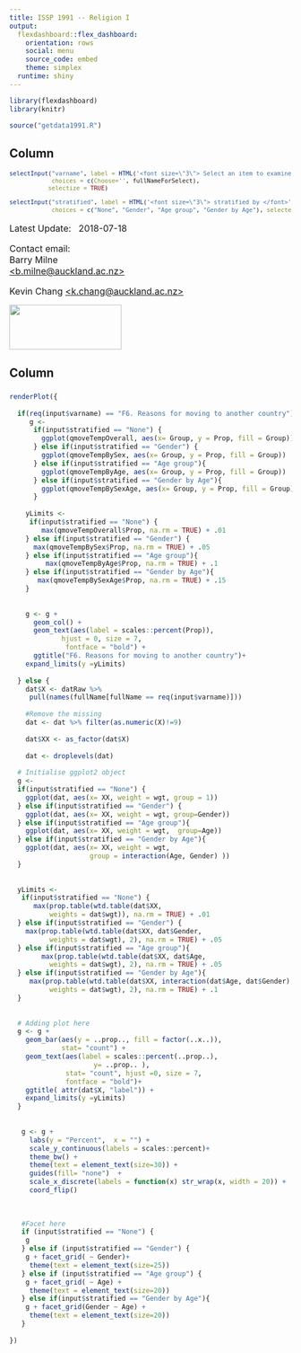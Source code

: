 ```yaml
---
title: ISSP 1991 -- Religion I
output: 
  flexdashboard::flex_dashboard:
    orientation: rows
    social: menu
    source_code: embed
    theme: simplex
  runtime: shiny
---
```




```r
library(flexdashboard)
library(knitr)

source("getdata1991.R")

```

Column {.sidebar}
-----------------------------------------------------------------------

<font size="2">
```r

selectInput("varname", label = HTML('<font size=\"3\"> Select an item to examine </font>'),
            choices = c(Choose='', fullNameForSelect),
           selectize = TRUE)

selectInput("stratified", label = HTML('<font size=\"3\"> stratified by </font>'),
            choices = c("None", "Gender", "Age group", "Gender by Age"), selected = "None")
```
</font>


<font size="3">

Latest Update: \ 
2018-07-18

Contact email: \
Barry Milne \
[<b.milne@auckland.ac.nz>](mailto:b.milne@auckland.ac.nz)

Kevin Chang 
[<k.chang@auckland.ac.nz>](mailto:k.chang@auckland.ac.nz)
</font>



<a href="http://www.arts.auckland.ac.nz/en/about/our-research/research-centres-and-archives/compass.html" target="_blank"> <img src="compass.png" width="200" height="80" /></a>


Column
-----------------------------------------------------------------------

###  

```r
renderPlot({
  
  if(req(input$varname) == "F6. Reasons for moving to another country") {
     g <-  
      if(input$stratified == "None") { 
        ggplot(qmoveTempOverall, aes(x= Group, y = Prop, fill = Group))
      } else if(input$stratified == "Gender") {  
        ggplot(qmoveTempBySex, aes(x= Group, y = Prop, fill = Group))
      } else if(input$stratified == "Age group"){  
        ggplot(qmoveTempByAge, aes(x= Group, y = Prop, fill = Group))
      } else if(input$stratified == "Gender by Age"){
        ggplot(qmoveTempBySexAge, aes(x= Group, y = Prop, fill = Group))
      }
    
    yLimits <- 
     if(input$stratified == "None") { 
        max(qmoveTempOverall$Prop, na.rm = TRUE) + .01
    } else if(input$stratified == "Gender") {  
      max(qmoveTempBySex$Prop, na.rm = TRUE) + .05
    } else if(input$stratified == "Age group"){  
         max(qmoveTempByAge$Prop, na.rm = TRUE) + .1
    } else if(input$stratified == "Gender by Age"){
       max(qmoveTempBySexAge$Prop, na.rm = TRUE) + .15
    }
       
     
    g <- g +  
      geom_col() +
      geom_text(aes(label = scales::percent(Prop)),
             hjust = 0, size = 7, 
              fontface = "bold") + 
      ggtitle("F6. Reasons for moving to another country")+
    expand_limits(y =yLimits)
    
  } else {
    dat$X <- datRaw %>%
     pull(names(fullName[fullName == req(input$varname)]))
    
    #Remove the missing 
    dat <- dat %>% filter(as.numeric(X)!=9)
    
    dat$XX <- as_factor(dat$X) 
    
    dat <- droplevels(dat)
 
  # Initialise ggplot2 object 
  g <-  
  if(input$stratified == "None") { 
    ggplot(dat, aes(x= XX, weight = wgt, group = 1)) 
  } else if(input$stratified == "Gender") {  
    ggplot(dat, aes(x= XX, weight = wgt, group=Gender))
  } else if(input$stratified == "Age group"){  
    ggplot(dat, aes(x= XX, weight = wgt,  group=Age)) 
  } else if(input$stratified == "Gender by Age"){
    ggplot(dat, aes(x= XX, weight = wgt, 
                    group = interaction(Age, Gender) ))
  }
  
  
  yLimits <- 
   if(input$stratified == "None") { 
      max(prop.table(wtd.table(dat$XX, 
          weights = dat$wgt)), na.rm = TRUE) + .01
  } else if(input$stratified == "Gender") {  
    max(prop.table(wtd.table(dat$XX, dat$Gender,
          weights = dat$wgt), 2), na.rm = TRUE) + .05
  } else if(input$stratified == "Age group"){  
        max(prop.table(wtd.table(dat$XX, dat$Age,
          weights = dat$wgt), 2), na.rm = TRUE) + .05
  } else if(input$stratified == "Gender by Age"){
     max(prop.table(wtd.table(dat$XX, interaction(dat$Age, dat$Gender),
          weights = dat$wgt), 2), na.rm = TRUE) + .1
  }
  
  
  # Adding plot here 
  g <- g +  
    geom_bar(aes(y = ..prop.., fill = factor(..x..)), 
             stat= "count") +
    geom_text(aes(label = scales::percent(..prop..),
                     y= ..prop.. ),
              stat= "count", hjust =0, size = 7, 
              fontface = "bold")+
    ggtitle( attr(dat$X, "label")) +
    expand_limits(y =yLimits)
  }
  
  
   g <- g +  
     labs(y = "Percent",  x = "") +
     scale_y_continuous(labels = scales::percent)+
     theme_bw() +
     theme(text = element_text(size=30)) +
     guides(fill= "none")  +
     scale_x_discrete(labels = function(x) str_wrap(x, width = 20)) + 
     coord_flip()
   
   
   
   #Facet here 
   if (input$stratified == "None") {
    g
   } else if (input$stratified == "Gender") {
    g + facet_grid( ~ Gender)+
     theme(text = element_text(size=25))
   } else if (input$stratified == "Age group") {
    g + facet_grid( ~ Age) +
     theme(text = element_text(size=20))
   } else if(input$stratified == "Gender by Age"){
    g + facet_grid(Gender ~ Age) +
     theme(text = element_text(size=20))
   }
  
})
```

